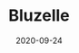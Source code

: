 ---
title: Bluzelle
status: publish
date: 2020-09-24
slug: Bluzelle is a cryptographically secure database service for web 3.0 || Data Storage partner (USA)
website: https://blog.bluzelle.com/bluzelle-iotex-solving-data-challenges-in-iot-7bac12fae54c
twitter:
logo:
featured_img: https://wp.gcap1.iotex.io/wp-content/uploads/2020/10/bluzelle.jpg
telegram:
---